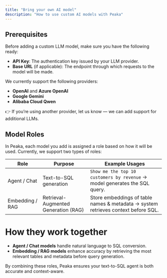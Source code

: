```yaml
---
title: "Bring your own AI model"
description: "How to use custom AI models with Peaka"
---
```


## Prerequisites

Before adding a custom LLM model, make sure you have the following ready:

- **API Key**: The authentication key issued by your LLM provider.
- **Base URL** (if applicable): The endpoint through which requests to the model will be made.

We currently support the following providers:

- **OpenAI** and **Azure OpenAI**
- **Google Gemini**
- **Alibaba Cloud Qwen**

👉 If you’re using another provider, let us know — we can add support for additional LLMs.

## Model Roles

In Peaka, each model you add is assigned a role based on how it will be used. Currently, we support two types of roles:

| Role            | Purpose                              | Example Usages                                                                    |
| --------------- | ------------------------------------ | --------------------------------------------------------------------------------- |
| Agent / Chat    | Text-to-SQL generation               | `Show me the top 10 customers by revenue` → model generates the SQL query.        |
| Embedding / RAG | Retrieval-Augmented Generation (RAG) | Store embeddings of table names & metadata → system retrieves context before SQL. |

# How they work together

- **Agent / Chat models** handle natural language to SQL conversion.
- **Embedding / RAG models** enhance accuracy by retrieving the most relevant tables and metadata before query generation.

By combining these roles, Peaka ensures your text-to-SQL agent is both accurate and context-aware.
